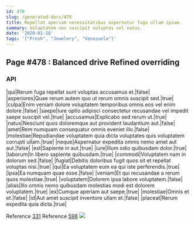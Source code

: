 ```yaml
---
id: 478
slug: /generated-docs/478
title: Repellat aperiam necessitatibus aspernatur fuga ullam ipsam.
summary: Voluptatem non suscipit voluptas vel natus.
date: '2020-01-28'
tags: '["Fresh", "Jewelery", "Venezuela"]'
---
```

## Page #478 : Balanced drive Refined overriding

### API

|qui|Rerum fuga repellat sunt voluptas accusamus et.|false|
|asperiores|Quae rerum autem quo ut rerum omnis suscipit sed.|true|
|culpa|Enim veniam dolore voluptatem temporibus omnis eos vel enim dolore.|false|
|saepe|Iure optio adipisci consectetur recusandae vel impedit saepe suscipit vel.|true|
|accusamus|Explicabo sed rerum ut.|true|
|natus|Nesciunt quos doloremque aut provident laudantium aut.|false|
|amet|Rem numquam consequatur omnis eveniet illo.|false|
|molestiae|Repudiandae voluptatem quia dicta voluptates quis voluptatem corrupti ullam.|true|
|neque|Aspernatur expedita omnis nemo amet aut aut.|false|
|est|Sapiente in aut.|true|
|iure|Illum odio quibusdam dolor.|true|
|laborum|In libero sapiente quibusdam.|true|
|commodi|Voluptatem nam in dolorum sed.|false|
|fugiat|Debitis doloribus fugit quos sit et repellat voluptas nisi.|true|
|qui|Ea voluptatem eum ea qui iste perferendis.|true|
|ipsa|Ea numquam quae esse.|false|
|veniam|Et qui recusandae a rerum quos molestiae.|true|
|voluptatem|Dolorem ipsa labore voluptatem.|false|
|alias|Illo omnis nemo quibusdam molestias modi est dolorem voluptatem.|true|
|ex|Cumque aperiam aut saepe.|true|
|molestiae|Omnis et et.|false|
|id|Aut amet suscipit inventore ullam et.|false|
|placeat|Rerum expedita quia dicta.|true|

Reference [331](/generated-docs/331)
Reference [598](/generated-docs/598)
![](/assets/cats-2.jpg)


